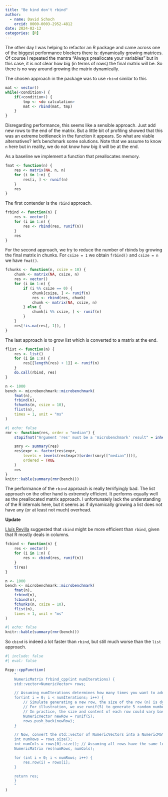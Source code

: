 ```yaml
---
title: "Be kind don't rbind"
author:
  - name: David Schoch
    orcid: 0000-0003-2952-4812
date: 2024-02-13
categories: [R]
---
```


The other day I was helping to refactor an R package and came across one
of the biggest performance blockers there is: dynamically growing matrices.
Of course I repeated the mantra "Always preallocate your variables" but in this case,
it is not clear how big (in terms of rows) the final matrix will be. So there is no
way around growing the matrix dynamically. 

The chosen approach in the package was to use `rbind` similar to this

```r
mat <- vector()
while(<condition>) {
    if(<condition>) {
        tmp <- <do calculation>
        mat <- rbind(mat, tmp)
    }
}
```

Disregarding performance, this seems like a sensible approach. Just add new rows to the end of the matrix. But a little bit of profiling showed that this was an extreme bottleneck in the function it appears. So what are viable alternatives? let's benchmark some solutions. Note that we assume to know `n` here but in reality, we do not know how big it will be at the end.

As a baseline we implement a function that preallocates memory. 

```r
fmat <- function(n) {
    res <- matrix(NA, n, n)
    for (i in 1:n) {
        res[i, ] <- runif(n)
    }
    res
}
```

The first contender is the `rbind` approach.

```r
frbind <- function(n) {
    res <- vector()
    for (i in 1:n) {
        res <- rbind(res, runif(n))
    }
    res
}
```

For the second approach, we try to reduce the number of rbinds by growing the final matrix in chunks. For `csize = 1` we obtain `frbind()` and `csize = n` we have `fmat()`.

```r
fchunks <- function(n, csize = 10) {
    chunk <- matrix(NA, csize, n)
    res <- vector()
    for (i in 1:n) {
        if (i %% csize == 0) {
            chunk[csize, ] <- runif(n)
            res <- rbind(res, chunk)
            chunk <- matrix(NA, csize, n)
        } else {
            chunk[i %% csize, ] <- runif(n)
        }
    }
    res[!is.na(res[, 1]), ]
}
```

The last approach is to grow list which is converted to a matrix at the end.

```r
flist <- function(n) {
    res <- list()
    for (i in 1:n) {
        res[[length(res) + 1]] <- runif(n)
    }
    do.call(rbind, res)
}
```


```r
n <- 1000
bench <- microbenchmark::microbenchmark(
    fmat(n),
    frbind(n),
    fchunks(n, csize = 10),
    flist(n),
    times = 1, unit = "ms"
)
```


```r
#| echo: false
rmr <- function(res, order = "median") {
    stopifnot("Argument 'res' must be a 'microbenchmark' result" = inherits(res, "microbenchmark"))

    smry <- summary(res)
    res$expr <- factor(res$expr,
        levels = levels(res$expr)[order(smry[["median"]])],
        ordered = TRUE
    )
    res
}
knitr::kable(summary(rmr(bench)))
```

The performance of the `rbind` approach is really terrifyingly bad. The list approach on the other hand is extremely efficient. It performs equally well as the preallocated matrix approach. I unfortunately lack the understanding of the R internals here, but it seems as if dynamically growing a list does not have any (or at least not much) overhead.

**Update**  

[Lluís Revilla](https://fosstodon.org/@Lluis_Revilla/111923091333392166) suggested that `cbind` might be more efficient than `rbind`, given that R mostly deals in columns.

```r
fcbind <- function(n) {
    res <- vector()
    for (i in 1:n) {
        res <- cbind(res, runif(n))
    }
    t(res)
}
```


```r
n <- 1000
bench <- microbenchmark::microbenchmark(
    fmat(n),
    frbind(n),
    fcbind(n),
    fchunks(n, csize = 10),
    flist(n),
    times = 1, unit = "ms"
)
```

```r
#| echo: false
knitr::kable(summary(rmr(bench)))
```

So `cbind` is indeed a lot faster than `rbind`, but still much worse than the `list` approach.


```r
#| include: false
#| eval: false

Rcpp::cppFunction(
    "
    NumericMatrix frbind_cpp(int numIterations) {
    std::vector<NumericVector> rows;

    // Assuming numIterations determines how many times you want to add a new row
    for(int i = 0; i < numIterations; i++) {
        // Simulate generating a new row, the size of the row (n) is dynamically determined here
        // For illustration, we use runif(5) to generate 5 random numbers
        // In practice, the size and content of each row could vary based on your application's logic
        NumericVector newRow = runif(5);
        rows.push_back(newRow);
    }

    // Now, convert the std::vector of NumericVectors into a NumericMatrix
    int numRows = rows.size();
    int numCols = rows[0].size(); // Assuming all rows have the same length
    NumericMatrix res(numRows, numCols);

    for (int i = 0; i < numRows; i++) {
        res.row(i) = rows[i];
    }

    return res;
    }
    "
)

```